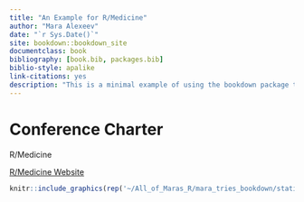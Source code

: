 ```yaml
--- 
title: "An Example for R/Medicine"
author: "Mara Alexeev"
date: "`r Sys.Date()`"
site: bookdown::bookdown_site
documentclass: book
bibliography: [book.bib, packages.bib]
biblio-style: apalike
link-citations: yes
description: "This is a minimal example of using the bookdown package to write a book. The output format for this example is bookdown::gitbook."
---
```


# Conference Charter

R/Medicine 
 
[R/Medicine Website](https://events.linuxfoundation.org/r-medicine/)

```r

knitr::include_graphics(rep('~/All_of_Maras_R/mara_tries_bookdown/static/images/rmedicinehex.png', 3))


```

